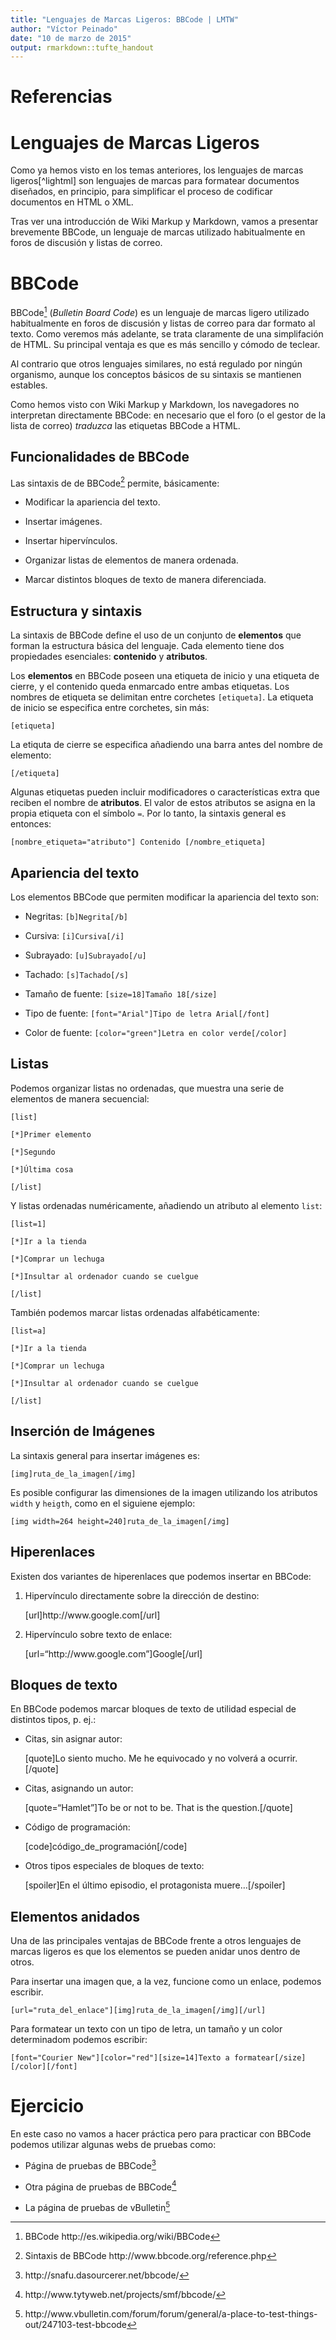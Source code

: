 ```yaml
---
title: "Lenguajes de Marcas Ligeros: BBCode | LMTW"
author: "Víctor Peinado"
date: "10 de marzo de 2015"
output: rmarkdown::tufte_handout
---
```


# Referencias

# Lenguajes de Marcas Ligeros

Como ya hemos visto en los temas anteriores, los lenguajes de marcas ligeros[^lightml] son lenguajes de marcas para formatear documentos diseñados, en principio, para simplificar el proceso de codificar documentos en HTML o XML. 

Tras ver una introducción de Wiki Markup y Markdown, vamos a presentar brevemente BBCode, un lenguaje de marcas utilizado habitualmente en foros de discusión y listas de correo.


# BBCode

BBCode[^bbcode] (*Bulletin Board Code*) es un lenguaje de marcas ligero utilizado habitualmente en foros de discusión y listas de correo para dar formato al texto. Como veremos más adelante, se trata claramente de una simplifación de HTML. Su principal ventaja es que es más sencillo y cómodo de teclear.

Al contrario que otros lenguajes similares, no está regulado por ningún organismo, aunque los conceptos básicos de su sintaxis se mantienen estables.

Como hemos visto con Wiki Markup y Markdown, los navegadores no interpretan directamente BBCode: en necesario que el foro (o el gestor de la lista de correo) *traduzca* las etiquetas BBCode a HTML.


## Funcionalidades de BBCode

Las sintaxis de de BBCode[^bbcode-syntax] permite, básicamente:

- Modificar la apariencia del texto.

- Insertar imágenes.

- Insertar hipervínculos.

- Organizar listas de elementos de manera ordenada.

- Marcar distintos bloques de texto de manera diferenciada.


## Estructura y sintaxis

La sintaxis de BBCode define el uso de un conjunto de **elementos** que forman la estructura básica del lenguaje. Cada elemento tiene dos propiedades esenciales: **contenido** y **atributos**. 

Los **elementos** en BBCode poseen una etiqueta de inicio y una etiqueta de cierre, y el contenido queda enmarcado entre ambas etiquetas. Los nombres de etiqueta se delimitan entre corchetes `[etiqueta]`. La etiqueta de inicio se especifica entre corchetes, sin más:

    [etiqueta]
    
La etiquta de cierre se especifica añadiendo una barra antes del nombre de elemento: 

    [/etiqueta]
    

Algunas etiquetas pueden incluir modificadores o características extra que reciben el nombre de **atributos**. El valor de estos atributos se asigna en la propia etiqueta con el símbolo `=`. Por lo tanto, la sintaxis general es entonces:

    [nombre_etiqueta="atributo"] Contenido [/nombre_etiqueta]
    
    

## Apariencia del texto

Los elementos BBCode que permiten modificar la apariencia del texto son:

- Negritas: `[b]Negrita[/b]`

- Cursiva: `[i]Cursiva[/i]`

- Subrayado: `[u]Subrayado[/u]`

- Tachado: `[s]Tachado[/s]`

- Tamaño de fuente: `[size=18]Tamaño 18[/size]`

- Tipo de fuente: `[font="Arial"]Tipo de letra Arial[/font]`

- Color de fuente: `[color="green"]Letra en color verde[/color]`


## Listas

Podemos organizar listas no ordenadas, que muestra una serie de elementos de manera secuencial:
  
    [list]

    [*]Primer elemento

    [*]Segundo

    [*]Última cosa

    [/list]


Y listas ordenadas numéricamente, añadiendo un atributo al elemento `list`: 

    [list=1]
 
    [*]Ir a la tienda

    [*]Comprar un lechuga
    
    [*]Insultar al ordenador cuando se cuelgue
    
    [/list]


También podemos marcar listas ordenadas alfabéticamente:

    [list=a]
    
    [*]Ir a la tienda

    [*]Comprar un lechuga
    
    [*]Insultar al ordenador cuando se cuelgue
    
    [/list]


## Inserción de Imágenes

La sintaxis general para insertar imágenes es:

    [img]ruta_de_la_imagen[/img]

Es posible configurar las dimensiones de la imagen utilizando los atributos `width` y `heigth`, como en el siguiene ejemplo:

    [img width=264 height=240]ruta_de_la_imagen[/img]


## Hiperenlaces

Existen dos variantes de hiperenlaces que podemos insertar en BBCode:

1. Hipervínculo directamente sobre la dirección de destino:

    [url]http://www.google.com[/url]
  
2. Hipervínculo sobre texto de enlace: 
  
    [url="http://www.google.com"]Google[/url]


## Bloques de texto

En BBCode podemos marcar bloques de texto de utilidad especial de distintos tipos, p. ej.:

- Citas, sin asignar autor:

    [quote]Lo siento mucho. Me he equivocado y no volverá a ocurrir.[/quote]

- Citas, asignando un autor:

    [quote="Hamlet"]To be or not to be. That is the question.[/quote]

- Código de programación: 

    [code]código_de_programación[/code]

- Otros tipos especiales de bloques de texto:

    [spoiler]En el último episodio, el protagonista muere...[/spoiler]


## Elementos anidados

Una de las principales ventajas de BBCode frente a otros lenguajes de marcas ligeros es que los elementos se pueden anidar unos dentro de otros.

Para insertar una imagen que, a la vez, funcione como un enlace, podemos escribir.

    [url="ruta_del_enlace"][img]ruta_de_la_imagen[/img][/url]

Para formatear un texto con un tipo de letra, un tamaño y un color determinadom podemos escribir:
  
    [font="Courier New"][color="red"][size=14]Texto a formatear[/size][/color][/font]
  

# Ejercicio

En este caso no vamos a hacer práctica pero para practicar con BBCode podemos utilizar algunas webs de pruebas como:

- Página de pruebas de BBCode[^testing]

- Otra página de pruebas de BBCode[^testing-bbcode]

- La página de pruebas de vBulletin[^testing-vbulletin]



[^bbcode]: BBCode http://es.wikipedia.org/wiki/BBCode
[^bbcode-syntax]: Sintaxis de BBCode http://www.bbcode.org/reference.php
[^testing-vbulletin]: http://www.vbulletin.com/forum/forum/general/a-place-to-test-things-out/247103-test-bbcode
[^testing-bbcode]: http://www.tytyweb.net/projects/smf/bbcode/
[^testing]: http://snafu.dasourcerer.net/bbcode/